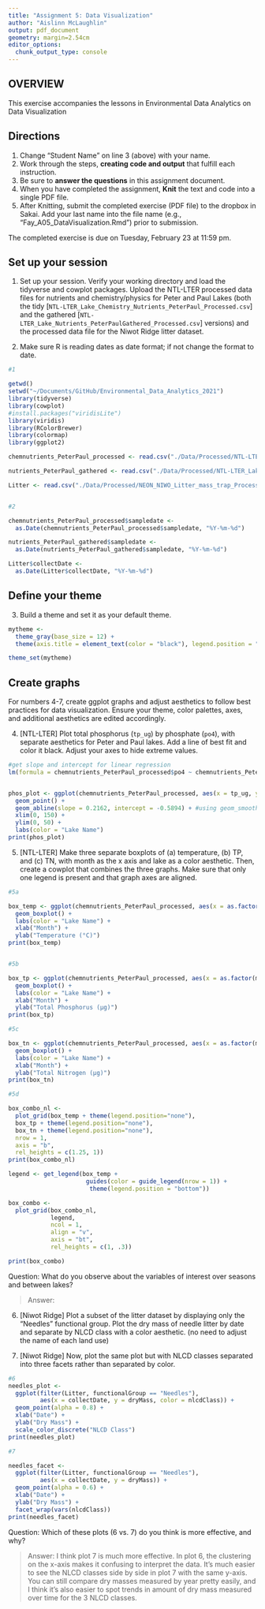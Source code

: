 ```yaml
---
title: "Assignment 5: Data Visualization"
author: "Aislinn McLaughlin"
output: pdf_document
geometry: margin=2.54cm
editor_options: 
  chunk_output_type: console
---
```


## OVERVIEW

This exercise accompanies the lessons in Environmental Data Analytics on Data Visualization 

## Directions
1. Change "Student Name" on line 3 (above) with your name.
2. Work through the steps, **creating code and output** that fulfill each instruction.
3. Be sure to **answer the questions** in this assignment document.
4. When you have completed the assignment, **Knit** the text and code into a single PDF file.
5. After Knitting, submit the completed exercise (PDF file) to the dropbox in Sakai. Add your last name into the file name (e.g., "Fay_A05_DataVisualization.Rmd") prior to submission.

The completed exercise is due on Tuesday, February 23 at 11:59 pm.



## Set up your session 
1. Set up your session. Verify your working directory and load the tidyverse 
and cowplot packages. Upload the NTL-LTER processed data files for nutrients 
and chemistry/physics for Peter and Paul Lakes (both the tidy 
[`NTL-LTER_Lake_Chemistry_Nutrients_PeterPaul_Processed.csv`] and the gathered
[`NTL-LTER_Lake_Nutrients_PeterPaulGathered_Processed.csv`] versions) and 
the processed data file for the Niwot Ridge litter dataset. 

2. Make sure R is reading dates as date format; if not change the format to date.

```r
#1 

getwd()
setwd("~/Documents/GitHub/Environmental_Data_Analytics_2021")
library(tidyverse)
library(cowplot)
#install.packages("viridisLite")
library(viridis)
library(RColorBrewer)
library(colormap)
library(ggplot2)

chemnutrients_PeterPaul_processed <- read.csv("./Data/Processed/NTL-LTER_Lake_Chemistry_Nutrients_PeterPaul_Processed.csv")

nutrients_PeterPaul_gathered <- read.csv("./Data/Processed/NTL-LTER_Lake_Nutrients_PeterPaulGathered_Processed.csv")

Litter <- read.csv("./Data/Processed/NEON_NIWO_Litter_mass_trap_Processed.csv")


#2 

chemnutrients_PeterPaul_processed$sampledate <-
  as.Date(chemnutrients_PeterPaul_processed$sampledate, "%Y-%m-%d")

nutrients_PeterPaul_gathered$sampledate <-
  as.Date(nutrients_PeterPaul_gathered$sampledate, "%Y-%m-%d")

Litter$collectDate <-
  as.Date(Litter$collectDate, "%Y-%m-%d")

```
## Define your theme
3. Build a theme and set it as your default theme.

```r

mytheme <-
  theme_gray(base_size = 12) +
  theme(axis.title = element_text(color = "black"), legend.position = "bottom", legend.background = element_rect(color = "gray"))

theme_set(mytheme)

```

## Create graphs
For numbers 4-7, create ggplot graphs and adjust aesthetics to follow best practices for data visualization. Ensure your theme, color palettes, axes, and additional aesthetics are edited accordingly.

4. [NTL-LTER] Plot total phosphorus (`tp_ug`) by phosphate (`po4`), with separate aesthetics for Peter and Paul lakes. Add a line of best fit and color it black. Adjust your axes to hide extreme values.

```r
#get slope and intercept for linear regression
lm(formula = chemnutrients_PeterPaul_processed$po4 ~ chemnutrients_PeterPaul_processed$tp_ug)


phos_plot <- ggplot(chemnutrients_PeterPaul_processed, aes(x = tp_ug, y = po4, color = lakename)) +
  geom_point() +
  geom_abline(slope = 0.2162, intercept = -0.5894) + #using geom_smooth(method = lm) gives 2 lines, but want one
  xlim(0, 150) +
  ylim(0, 50) +
  labs(color = "Lake Name")
print(phos_plot)

```


5. [NTL-LTER] Make three separate boxplots of (a) temperature, (b) TP, and (c) TN, with month as the x axis and lake as a color aesthetic. Then, create a cowplot that combines the three graphs. Make sure that only one legend is present and that graph axes are aligned.

```r

#5a

box_temp <- ggplot(chemnutrients_PeterPaul_processed, aes(x = as.factor(month), y = temperature_C, color = lakename)) +
  geom_boxplot() + 
  labs(color = "Lake Name") +
  xlab("Month") +
  ylab("Temperature (°C)")
print(box_temp)


#5b

box_tp <- ggplot(chemnutrients_PeterPaul_processed, aes(x = as.factor(month), y = tp_ug, color = lakename)) +
  geom_boxplot() + 
  labs(color = "Lake Name") +
  xlab("Month") +
  ylab("Total Phosphorus (µg)")
print(box_tp)

#5c

box_tn <- ggplot(chemnutrients_PeterPaul_processed, aes(x = as.factor(month), y = tn_ug, color = lakename)) +
  geom_boxplot() + 
  labs(color = "Lake Name") +
  xlab("Month") +
  ylab("Total Nitrogen (µg)")
print(box_tn)

#5d

box_combo_nl <- 
  plot_grid(box_temp + theme(legend.position="none"),
  box_tp + theme(legend.position="none"),
  box_tn + theme(legend.position="none"), 
  nrow = 1, 
  axis = "b", 
  rel_heights = c(1.25, 1))
print(box_combo_nl)

legend <- get_legend(box_temp + 
                      guides(color = guide_legend(nrow = 1)) + 
                       theme(legend.position = "bottom"))

box_combo <- 
  plot_grid(box_combo_nl, 
            legend, 
            ncol = 1,
            align = "v",
            axis = "bt",
            rel_heights = c(1, .3))

print(box_combo)

```

Question: What do you observe about the variables of interest over seasons and between lakes? 

> Answer: 

6. [Niwot Ridge] Plot a subset of the litter dataset by displaying only the "Needles" functional group. Plot the dry mass of needle litter by date and separate by NLCD class with a color aesthetic. (no need to adjust the name of each land use)

7. [Niwot Ridge] Now, plot the same plot but with NLCD classes separated into three facets rather than separated by color. 

```r
#6
needles_plot <-
  ggplot(filter(Litter, functionalGroup == "Needles"),
         aes(x = collectDate, y = dryMass, color = nlcdClass)) +
  geom_point(alpha = 0.8) +
  xlab("Date") +
  ylab("Dry Mass") +
  scale_color_discrete("NLCD Class")
print(needles_plot)

#7

needles_facet <-
  ggplot(filter(Litter, functionalGroup == "Needles"),
         aes(x = collectDate, y = dryMass)) +
  geom_point(alpha = 0.6) +
  xlab("Date") +
  ylab("Dry Mass") +
  facet_wrap(vars(nlcdClass))
print(needles_facet)

```
Question: Which of these plots (6 vs. 7) do you think is more effective, and why? 

> Answer: I think plot 7 is much more effective. In plot 6, the clustering on the x-axis makes it confusing to interpret the data. It's much easier to see the NLCD classes side by side in plot 7 with the same y-axis. You can still compare dry masses measured by year pretty easily, and I think it's also easier to spot trends in amount of dry mass measured over time for the 3 NLCD classes.
